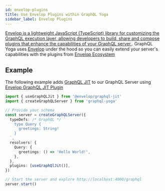 ```yaml
---
id: envelop-plugins
title: Use Envelop Plugins within GraphQL Yoga
sidebar_label: Envelop Plugins
---
```


[Envelop is a lightweight JavaScript (TypeScript) library for customizing the GraphQL execution layer, allowing developers to build, share and compose plugins that enhance the capabilities of your GraphQL server.](https://envelop.dev).
GraphQL Yoga uses [Envelop](https://envelop.dev) under the hood so you can easily extend your server's capabilities with the plugins from [Envelop Ecosystem](https://www.envelop.dev/plugins)

## Example

The following example adds [GraphQL JIT](https://github.com/zalando-incubator/graphql-jit) to our GraphQL Server using [Envelop GraphQL JIT Plugin](https://www.envelop.dev/plugins/use-graphql-jit)

```ts
import { useGraphQLJit } from '@envelop/graphql-jit'
import { createGraphQLServer } from 'graphql-yoga'

// Provide your schema
const server = createGraphQLServer({
  typeDefs: /* GraphQL */ `
    type Query {
      greetings: String!
    }
  `,
  resolvers: {
    Query: {
      greetings: () => 'Hello World!',
    },
  },
  plugins: [useGraphQlJit()],
})

// Start the server and explore http://localhost:4000/graphql
server.start()
```
